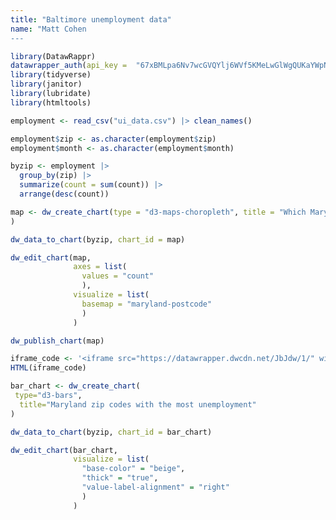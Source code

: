 ```yaml
---
title: "Baltimore unemployment data"
name: "Matt Cohen
---
```


```r
library(DatawRappr)
datawrapper_auth(api_key =  "67xBMLpa6Nv7wcGVQYlj6WVf5KMeLwGlWgQUKaYWpNQElwbJ9FvSMnDrZrmlJpLL", overwrite=TRUE)
library(tidyverse)
library(janitor)
library(lubridate)
library(htmltools)
```

```r
employment <- read_csv("ui_data.csv") |> clean_names()
```

```r
employment$zip <- as.character(employment$zip)
employment$month <- as.character(employment$month)
```

```r
byzip <- employment |>
  group_by(zip) |>
  summarize(count = sum(count)) |>
  arrange(desc(count)) 
```

```r
map <- dw_create_chart(type = "d3-maps-choropleth", title = "Which Maryland zip codes has the most unemployment filings over the last year?"
)
```

```r
dw_data_to_chart(byzip, chart_id = map)
```

```r
dw_edit_chart(map, 
              axes = list(
                values = "count"
                ), 
              visualize = list(
                basemap = "maryland-postcode"
                )
              )
```

```r
dw_publish_chart(map)
```

```r
iframe_code <- '<iframe src="https://datawrapper.dwcdn.net/JbJdw/1/" width="100%" height="400" style="border: none;"></iframe>'
HTML(iframe_code)
```

```r
bar_chart <- dw_create_chart(
 type="d3-bars",
  title="Maryland zip codes with the most unemployment"
)
```

```r
dw_data_to_chart(byzip, chart_id = bar_chart)
```

```r
dw_edit_chart(bar_chart, 
              visualize = list(
                "base-color" = "beige",
                "thick" = "true",
                "value-label-alignment" = "right"
                )
              )
```

